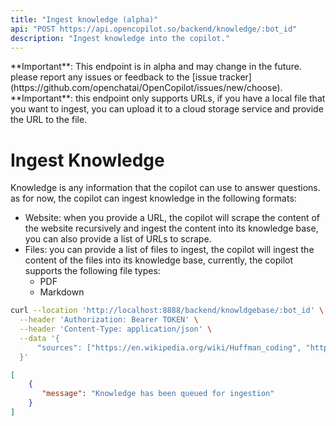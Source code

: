 ---
title: "Ingest knowledge (alpha)"
api: "POST https://api.opencopilot.so/backend/knowledge/:bot_id"
description: "Ingest knowledge into the copilot."
---

<Warning>
**Important**: This endpoint is in alpha and may change in the future. please report any issues or feedback to the [issue tracker](https://github.com/openchatai/OpenCopilot/issues/new/choose).
</Warning>

<Warning>
**Important**: this endpoint only supports URLs, if you have a local file that you want to ingest, you can upload it to a cloud storage service and provide the URL to the file.
</Warning>


# Ingest Knowledge
Knowledge is any information that the copilot can use to answer questions. as for now, the copilot can ingest knowledge in the following formats:

- Website: when you provide a URL, the copilot will scrape the content of the website recursively and ingest the content into its knowledge base, you can also provide a list of URLs to scrape.
- Files: you can provide a list of files to ingest, the copilot will ingest the content of the files into its knowledge base, currently, the copilot supports the following file types:
  - PDF
  - Markdown



<RequestExample>

```bash Example Request
curl --location 'http://localhost:8888/backend/knowldgebase/:bot_id' \
  --header 'Authorization: Bearer TOKEN' \
  --header 'Content-Type: application/json' \
  --data '{
      "sources": ["https://en.wikipedia.org/wiki/Huffman_coding", "https://example.com/file.pdf"]
  }'
```
</RequestExample>

<ResponseExample>

```json Response
[
    {
       "message": "Knowledge has been queued for ingestion"
    }
]
```

</ResponseExample>
